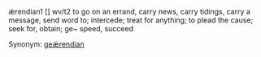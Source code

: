 ǽrendian1 [] wv/t2 to go on an errand, carry news, carry tidings, carry a message, send word to; intercede; treat for anything; to plead the cause; seek for, obtain; ge~ speed, succeed

Synonym: [[geǽrendian]]